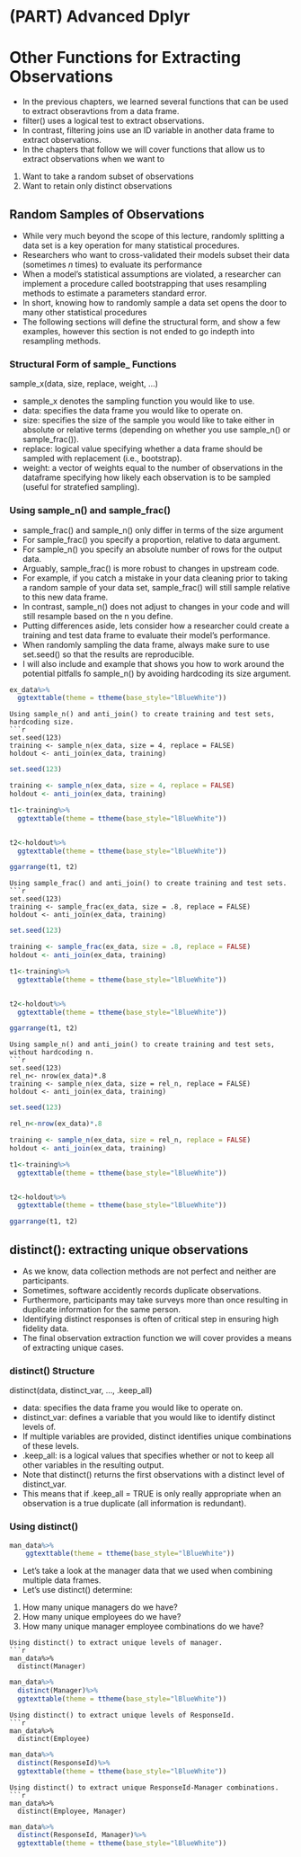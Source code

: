 # (PART) Advanced Dplyr {-}

# Other Functions for Extracting Observations

- In the previous chapters, we learned several functions that can be used to extract obseravtions from a data frame. 
- filter() uses a logical test to extract observations.
- In contrast, filtering joins use an ID variable in another data frame to extract observations.
- In the chapters that follow we will cover functions that allow us to extract observations when we want to 

<div class=list>
1. Want to take a random subset of observations
2. Want to retain only distinct observations
</div>


## Random Samples of Observations
- While very much beyond the scope of this lecture, randomly splitting a data set is a key operation for many statistical procedures. 
- Researchers who want to cross-validated their models subset their data (sometimes $n$ times) to evaluate its performance
- When a model's statistical assumptions are violated, a researcher can implement a procedure called bootstrapping that uses resampling methods to estimate a parameters standard error. 
- In short, knowing how to randomly sample a data set opens the door to many other statistical procedures
- The following sections will define the structural form, and show a few examples, however this section is not ended to go indepth into resampling methods. 

### Structural Form of sample_ Functions
<div class = activity>
<div class = structure>
sample_x(data, size, replace, weight, ...)</div>
- sample_x denotes the sampling function you would like to use.
- data: specifies the data frame you would like to operate on.
- size: specifies the size of the sample you would like to take either in absolute or relative terms (depending on whether you use sample_n() or sample_frac()).
- replace: logical value specifying whether a data frame should be sampled with replacement (i.e., bootstrap). 
- weight: a vector of weights equal to the number of observations in the dataframe specifying how likely each observation is to be sampled (useful for stratefied sampling). 
</div>

### Using sample_n() and sample_frac()
- sample_frac() and sample_n() only differ in terms of the size argument
- For sample_frac() you specify a proportion, relative to data argument. 
- For sample_n() you specify an absolute number of rows for the output data. 
- Arguably, sample_frac() is more robust to changes in upstream code. 
- For example, if you catch a mistake in your data cleaning prior to taking a random sample of your data set, sample_frac() will still sample relative to this new data frame. 
- In contrast, sample_n() does not adjust to changes in your code and will still resample based on the n you define.
- Putting differences aside, lets consider how a researcher could create a training and test data frame to evaluate their model's performance.
- When randomly sampling the data frame, always make sure to use set.seed() so that the results are reproducible.
- I will also include and example that shows you how to work around the potential pitfalls fo sample_n() by avoiding hardcoding its size argument.


```r
ex_data%>%
  ggtexttable(theme = ttheme(base_style="lBlueWhite"))
```


```example
Using sample_n() and anti_join() to create training and test sets, hardcoding size.
```r
set.seed(123)
training <- sample_n(ex_data, size = 4, replace = FALSE)
holdout <- anti_join(ex_data, training)
```

```r
set.seed(123)

training <- sample_n(ex_data, size = 4, replace = FALSE) 
holdout <- anti_join(ex_data, training)

t1<-training%>%
  ggtexttable(theme = ttheme(base_style="lBlueWhite"))


t2<-holdout%>%
  ggtexttable(theme = ttheme(base_style="lBlueWhite"))

ggarrange(t1, t2)
```

```example
Using sample_frac() and anti_join() to create training and test sets.
```r
set.seed(123)
training <- sample_frac(ex_data, size = .8, replace = FALSE)
holdout <- anti_join(ex_data, training)
```

```r
set.seed(123)

training <- sample_frac(ex_data, size = .8, replace = FALSE) 
holdout <- anti_join(ex_data, training)

t1<-training%>%
  ggtexttable(theme = ttheme(base_style="lBlueWhite"))


t2<-holdout%>%
  ggtexttable(theme = ttheme(base_style="lBlueWhite"))

ggarrange(t1, t2)

```


```example
Using sample_n() and anti_join() to create training and test sets, without hardcoding n.
```r
set.seed(123)
rel_n<- nrow(ex_data)*.8
training <- sample_n(ex_data, size = rel_n, replace = FALSE)
holdout <- anti_join(ex_data, training)
```

```r
set.seed(123)

rel_n<-nrow(ex_data)*.8

training <- sample_n(ex_data, size = rel_n, replace = FALSE) 
holdout <- anti_join(ex_data, training)

t1<-training%>%
  ggtexttable(theme = ttheme(base_style="lBlueWhite"))


t2<-holdout%>%
  ggtexttable(theme = ttheme(base_style="lBlueWhite"))

ggarrange(t1, t2)
```


## distinct(): extracting unique observations
- As we know, data collection methods are not perfect and neither are participants. 
- Sometimes, software accidently records duplicate observations. 
- Furthermore, participants may take surveys more than once resulting in duplicate information for the same person.
- Identifying distinct responses is often of critical step in ensuring high fidelity data.
- The final observation extraction function we will cover provides a means of extracting unique cases.

### distinct() Structure
<div class = activity>
<div class = structure>
distinct(data, distinct_var, ..., .keep_all)</div>
- data: specifies the data frame you would like to operate on.
- distinct_var: defines a variable that you would like to identify distinct levels of.
- If multiple variables are provided, distinct identifies unique combinations of these levels.
- .keep_all: is a logical values that specifies whether or not to keep all other variables in the resulting output.
- Note that distinct() returns the first observations with a distinct level of distinct_var.
- This means that if .keep_all = TRUE is only really appropriate when an observation is a true duplicate (all information is redundant).
</div>

### Using distinct()
```r
man_data%>%
    ggtexttable(theme = ttheme(base_style="lBlueWhite"))

```

- Let's take a look at the manager data that we used when combining multiple data frames.
- Let's use distinct() determine:

<div class = list>
1. How many unique managers do we have?
2. How many unique employees do we have?
3. How many unique manager employee combinations do we have?
</div>


```example
Using distinct() to extract unique levels of manager.
```r
man_data%>%
  distinct(Manager)
```

```r
man_data%>%
  distinct(Manager)%>%
  ggtexttable(theme = ttheme(base_style="lBlueWhite"))

```

```example
Using distinct() to extract unique levels of ResponseId.
```r
man_data%>%
  distinct(Employee)
```

```r
man_data%>%
  distinct(ResponseId)%>%
  ggtexttable(theme = ttheme(base_style="lBlueWhite"))

```
```example
Using distinct() to extract unique ResponseId-Manager combinations.
```r
man_data%>%
  distinct(Employee, Manager)
```

```r
man_data%>%
  distinct(ResponseId, Manager)%>%
  ggtexttable(theme = ttheme(base_style="lBlueWhite"))
```